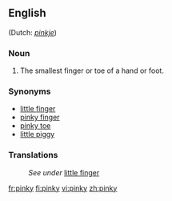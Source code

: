 {{wikipedia|dab=pinky}}
==English==
{{suffix|pink|y}} (Dutch: ''[[pinkje]]'')

===Noun===
{{en-noun|pinkies}}

# The smallest finger or toe of a hand or foot.

===Synonyms===
*[[little finger]]
*[[pinky finger]]
*[[pinky toe]]
*[[little piggy]]

===Translations===
{{rfc-level|Translations at L4+ not in L3 POS section (AutoFormat would have corrected level of Synonyms)}}
:''See under'' [[little finger]]

[[fr:pinky]]
[[fi:pinky]]
[[vi:pinky]]
[[zh:pinky]]